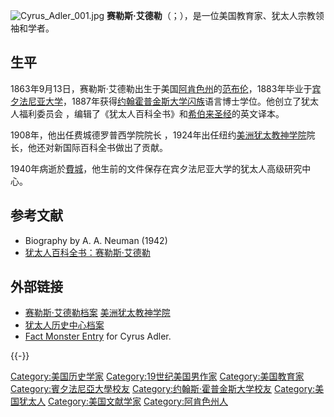 [[File:Cyrus_Adler_001.jpg|thumb]]
'''赛勒斯·艾德勒'''（{{lang|en|'''Cyrus Adler'''}}；{{bd|1863年|9月13日|1940年|4月7日|catIdx=A}}），是一位美国教育家、犹太人宗教领袖和学者。

==生平==
1863年9月13日，赛勒斯·艾德勒出生于美国[[阿肯色州|阿肯色州]]的[[范布伦|范布伦]]，1883年毕业于[[宾夕法尼亚大学|宾夕法尼亚大学]]，1887年获得[[约翰霍普金斯大学|约翰霍普金斯大学]][[闪族|闪族]]语言博士学位。他创立了犹太人福利委员会<!-- Jewish Welfare Board -->，编辑了《犹太人百科全书》和[[希伯来圣经|希伯来圣经]]的英文译本。  

1908年，他出任费城德罗普西学院院长<!-- Dropsie College for Hebrew and Cognate Learning -->，1924年出任纽约[[美洲犹太教神学院|美洲犹太教神学院]]院长，他还对新国际百科全书做出了贡献。  

1940年病逝於[[費城|費城]]，他生前的文件保存在宾夕法尼亚大学的犹太人高级研究中心。

== 参考文献 ==
* Biography by A. A. Neuman (1942)
* [http://www.jewishencyclopedia.com/view.jsp?artid=811&letter=A&search=Cyrus%20Adler 犹太人百科全书：赛勒斯·艾德勒] {{Wayback|url=http://www.jewishencyclopedia.com/view.jsp?artid=811&letter=A&search=Cyrus%20Adler |date=20110629130000 }}

== 外部链接 ==
*[https://web.archive.org/web/20060905063520/http://www.jtsa.edu/library/archives/jtsarchives/adler_cyrus.shtml 赛勒斯·艾德勒档案] [[美洲犹太教神学院|美洲犹太教神学院]]
*[https://web.archive.org/web/20070928013429/http://www.cjh.org/academic/findingaids/AJHS/nhprc/CyrusAdlerf.html 犹太人历史中心档案]
*[https://web.archive.org/web/20070929083339/http://www.factmonster.com/ce6/people/A0802511.html Fact Monster Entry] for Cyrus Adler.

{{-}}
{{Authority control}}
{{DEFAULTSORT:Adler, Cyrus}}
[[Category:美国历史学家|Category:美国历史学家]]
[[Category:19世纪美国男作家|Category:19世纪美国男作家]]
[[Category:美国教育家|Category:美国教育家]]
[[Category:賓夕法尼亞大學校友|Category:賓夕法尼亞大學校友]]
[[Category:约翰斯·霍普金斯大学校友|Category:约翰斯·霍普金斯大学校友]]
[[Category:美国犹太人|Category:美国犹太人]]
[[Category:美国文献学家|Category:美国文献学家]]
[[Category:阿肯色州人|Category:阿肯色州人]]